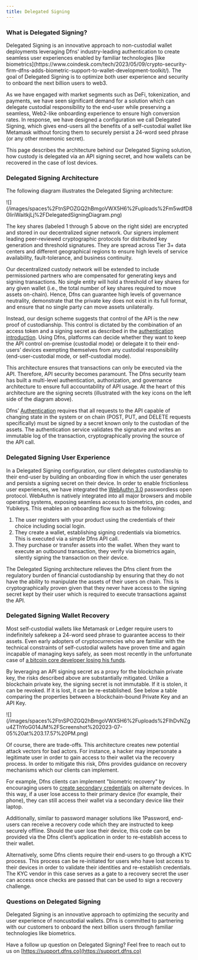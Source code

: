 ```yaml
---
title: Delegated Signing
---
```


### What is Delegated Signing?

<Note>
Delegated Signing is an innovative approach to non-custodial wallet deployments leveraging Dfns' industry-leading authentication to create seamless user experiences enabled by familiar technologies [like biometrics](https://www.coindesk.com/tech/2023/05/09/crypto-security-firm-dfns-adds-biometric-support-to-wallet-development-toolkit/).  The goal of Delegated Signing is to optimize both user experience and security to onboard the next billion users to web3.
</Note>

As we have engaged with market segments such as DeFi, tokenization, and payments, we have seen significant demand for a solution which can delegate custodial responsibility to the end-user while preserving a seamless, Web2-like onboarding experience to ensure high conversion rates.  In response, we have designed a configuration we call Delegated Signing, which gives end-users all the benefits of a self-custodial wallet like Metamask without forcing them to securely persist a 24-word seed phrase (or any other mnemonic secret).

This page describes the architecture behind our Delegated Signing solution, how custody is delegated via an API signing secret, and how wallets can be recovered in the case of lost devices.

### Delegated Signing Architecture

The following diagram illustrates the Delegated Signing architecture:

<Frame>![](/images/spaces%2FtnSPOZGQ2hBmgoVWX5H6%2Fuploads%2Fm5wdfD80IiriWaitkjLj%2FDelegatedSigningDiagram.png)</Frame>

The key shares (labeled 1 through 5 above on the right side) are encrypted and stored in our decentralized signer network. Our signers implement leading peer-reviewed cryptographic protocols for distributed key generation and threshold signatures. They are spread across Tier 3+ data centers and different geographical regions to ensure high levels of service availability, fault-tolerance, and business continuity.

Our decentralized custody network will be extended to include permissioned partners who are compensated for generating keys and signing transactions. No single entity will hold a threshold of key shares for any given wallet (i.e., the total number of key shares required to move assets on-chain). Hence, Dfns can guarantee high levels of governance neutrality, demonstrate that the private key does not exist in its full format, and ensure that no single party can move assets unilaterally.

Instead, our design scheme suggests that control of the API is the new proof of custodianship.  This control is dictated by the combination of an access token and a signing secret as described in the [authentication introduction](/api-reference/auth). Using Dfns, platforms can decide whether they want to keep the API control on-premise (custodial mode) or delegate it to their end-users’ devices exempting themselves from any custodial responsibility (end-user-custodial mode, or self-custodial mode).

This architecture ensures that transactions can only be executed via the API. Therefore, API security becomes paramount. The Dfns security team has built a multi-level authentication, authorization, and governance architecture to ensure full accountability of API usage. At the heart of this architecture are the signing secrets (illustrated with the key icons on the left side of the diagram above).

Dfns’ [Authentication](/api-reference/auth) requires that all requests to the API capable of changing state in the system or on chain (POST, PUT, and DELETE requests specifically) must be signed by a secret known only to the custodian of the assets. The authentication service validates the signature and writes an immutable log of the transaction, cryptographically proving the source of the API call.

### Delegated Signing User Experience

In a Delegated Signing configuration, our client delegates custodianship to their end-user by building an onboarding flow in which the user generates and persists a signing secret on their device. In order to enable frictionless user experiences, we have integrated the [WebAuthn 3.0](http://webauthn.guide) passwordless open protocol. WebAuthn is natively integrated into all major browsers and mobile operating systems, exposing seamless access to biometrics, pin codes, and Yubikeys. This enables an onboarding flow such as the following:

1. The user registers with your product using the credentials of their choice including social login.
2. They create a wallet, establishing signing credentials via biometrics. This is executed via a simple Dfns API call.
3. They purchase or transfer assets into the wallet. When they want to execute an outbound transaction, they verify via biometrics again, silently signing the transaction on their device.

The Delegated Signing architecture relieves the Dfns client from the regulatory burden of financial custodianship by ensuring that they do not have the ability to manipulate the assets of their users on chain. This is cryptographically proven given that they never have access to the signing secret kept by their user which is required to execute transactions against the API.

### Delegated Signing Wallet Recovery

Most self-custodial wallets like Metamask or Ledger require users to indefinitely safekeep a 24-word seed phrase to guarantee access to their assets. Even early adopters of cryptocurrencies who are familiar with the technical constraints of self-custodial wallets have proven time and again incapable of managing keys safely, as seen most recently in the unfortunate case of [a bitcoin core developer losing his funds](https://cointelegraph.com/news/bitcoin-core-developer-claims-to-have-lost-200-btc-in-hack).

By leveraging an API signing secret as a proxy for the blockchain private key, the risks described above are substantially mitigated. Unlike a blockchain private key, the signing secret is not immutable. If it is stolen, it can be revoked. If it is lost, it can be re-established. See below a table comparing the properties between a blockchain-bound Private Key and an API Key.

<Frame>![](/images/spaces%2FtnSPOZGQ2hBmgoVWX5H6%2Fuploads%2FIhDvNZgu4ZThYoG014JM%2FScreenshot%202023-07-05%20at%203.17.57%20PM.png)</Frame>

Of course, there are trade-offs. This architecture creates new potential attack vectors for bad actors. For instance, a hacker may impersonate a legitimate user in order to gain access to their wallet via the recovery process. In order to mitigate this risk, Dfns provides guidance on recovery mechanisms which our clients can implement.

For example, Dfns clients can implement "biometric recovery" by encouraging users to [create secondary credentials](/dashboard/registering-a-new-passkey-credential) on alternate devices. In this way, if a user lose access to their primary device (for example, their phone), they can still access their wallet via a secondary device like their laptop.

Additionally, similar to password manager solutions like 1Password, end-users can receive a recovery code which they are instructed to keep securely offline. Should the user lose their device, this code can be provided via the Dfns client’s application in order to re-establish access to their wallet.

Alternatively, some Dfns clients require their end-users to go through a KYC process. This process can be re-initiated for users who have lost access to their devices in order to validate their identities and re-establish credentials.  The KYC vendor in this case serves as a gate to a recovery secret the user can access once checks are passed that can be used to sign a recovery challenge.

### Questions on Delegated Signing

Delegated Signing is an innovative approach to optimizing the security and user experience of noncustodial wallets. Dfns is committed to partnering with our customers to onboard the next billion users through familiar technologies like biometrics.

Have a follow up question on Delegated Signing?  Feel free to reach out to us on [https://support.dfns.co](https://support.dfns.co)
